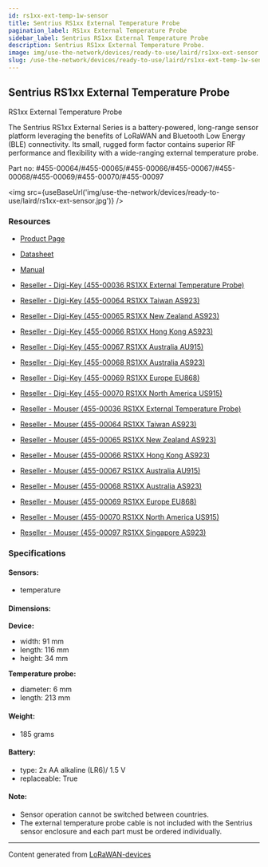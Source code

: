 ```yaml
---
id: rs1xx-ext-temp-1w-sensor
title: Sentrius RS1xx External Temperature Probe
pagination_label: RS1xx External Temperature Probe
sidebar_label: Sentrius RS1xx External Temperature Probe
description: Sentrius RS1xx External Temperature Probe.
image: img/use-the-network/devices/ready-to-use/laird/rs1xx-ext-sensor.jpg
slug: /use-the-network/devices/ready-to-use/laird/rs1xx-ext-temp-1w-sensor
---
```



## Sentrius RS1xx External Temperature Probe

RS1xx External Temperature Probe

The Sentrius RS1xx External Series is a battery-powered, long-range sensor platform leveraging the
benefits of LoRaWAN and Bluetooth Low Energy (BLE) connectivity. Its small, rugged form factor
contains superior RF performance and flexibility with a wide-ranging external temperature probe.

Part no: #455-00064/#455-00065/#455-00066/#455-00067/#455-00068/#455-00069/#455-00070/#455-00097

<img src={useBaseUrl('img/use-the-network/devices/ready-to-use/laird/rs1xx-ext-sensor.jpg')} />

### Resources

- [Product Page](https://www.lairdconnect.com/iot-devices/lorawan-iot-devices/sentrius-rs1xx-lora-enabled-sensors)
- [Datasheet](https://www.lairdconnect.com/node/11142)
- [Manual](https://www.lairdconnect.com/node/11151)

- [Reseller - Digi-Key (455-00036 RS1XX External Temperature Probe)](https://www.digikey.com/en/products/detail/laird-connectivity-inc/455-00036/10639026)
- [Reseller - Digi-Key (455-00064 RS1XX Taiwan AS923)](https://www.digikey.com/en/products/detail/laird-connectivity-inc/455-00064/10639016?s=N4IgTCBcDaICwFYEFoAM6BscQF0C%2BQA)
- [Reseller - Digi-Key (455-00065 RS1XX New Zealand AS923)](https://www.digikey.com/en/products/detail/laird-connectivity-inc/455-00065/10639017?s=N4IgTCBcDaICwFYEFoAM6BsCQF0C%2BQA)
- [Reseller - Digi-Key (455-00066 RS1XX Hong Kong AS923)](https://www.digikey.com/en/products/detail/laird-connectivity-inc/455-00066/10639015?s=N4IgTCBcDaICwFYEFoAM6BsGQF0C%2BQA)
- [Reseller - Digi-Key (455-00067 RS1XX Australia AU915)](https://www.digikey.com/en/products/detail/laird-connectivity-inc/455-00067/10639012?s=N4IgTCBcDaICwFYEFoAM6BsB2EBdAvkA)
- [Reseller - Digi-Key (455-00068 RS1XX Australia AS923)](https://www.digikey.com/en/products/detail/laird-connectivity-inc/455-00068/10639019?s=N4IgTCBcDaICwFYEFoAM6BsAOEBdAvkA)
- [Reseller - Digi-Key (455-00069 RS1XX Europe EU868)](https://www.digikey.com/en/products/detail/laird-connectivity-inc/455-00069/10639020?s=N4IgTCBcDaICwFYEFoAM6BsBOEBdAvkA)
- [Reseller - Digi-Key (455-00070 RS1XX North America US915)](https://www.digikey.com/en/products/detail/laird-connectivity-inc/455-00070/10639014?s=N4IgTCBcDaICwFYEFoAM6DsqQF0C%2BQA)

- [Reseller - Mouser (455-00036 RS1XX External Temperature Probe)](https://www.mouser.com/ProductDetail/Laird-Connectivity/455-00036?qs=BJlw7L4Cy7%2FCpdoOZjaWBw%3D%3D)
- [Reseller - Mouser (455-00064 RS1XX Taiwan AS923)](https://www.mouser.com/ProductDetail/Laird-Connectivity/455-00064?qs=%2Fha2pyFaduiVPYR7juSnK%2Fs3kMTPbvR5t7EtThrSWfQziE16HokG0w%3D%3D)
- [Reseller - Mouser (455-00065 RS1XX New Zealand AS923)](https://www.mouser.com/ProductDetail/Laird-Connectivity/455-00065?qs=%2Fha2pyFaduiVPYR7juSnK7AoEAY9Gb1zVqqKyBhCff9VwIfiRBR2bw%3D%3D)
- [Reseller - Mouser (455-00066 RS1XX Hong Kong AS923)](https://www.mouser.com/ProductDetail/Laird-Connectivity/455-00066?qs=%2Fha2pyFaduiVPYR7juSnK5hx9Xz%2F3qlXzfgFUvpyMasvkh%252BC0yiLHw%3D%3D)
- [Reseller - Mouser (455-00067 RS1XX Australia AU915)](https://www.mouser.com/ProductDetail/Laird-Connectivity/455-00067?qs=%2Fha2pyFaduiVPYR7juSnKyvINsVSrtl1q7t9skaNlR4zoIJjGv0R5g%3D%3D)
- [Reseller - Mouser (455-00068 RS1XX Australia AS923)](https://www.mouser.com/ProductDetail/Laird-Connectivity/455-00068?qs=%2Fha2pyFaduiVPYR7juSnK28NraPxTJxXBk9iQuyGx4UFcwuqCIJ5OA%3D%3D)
- [Reseller - Mouser (455-00069 RS1XX Europe EU868)](https://www.mouser.com/ProductDetail/Laird-Connectivity/455-00069?qs=%2Fha2pyFaduiVPYR7juSnKxhKN8fEuaKhTTI7qHCC8n8q5GR5faUpRg%3D%3D)
- [Reseller - Mouser (455-00070 RS1XX North America US915)](https://www.mouser.com/ProductDetail/Laird-Connectivity/455-00070?qs=%2Fha2pyFaduibvO2WQuVQr1EeKAajv6AbFp0GDHw2K7Nue1ZNsOqY2A%3D%3D)
- [Reseller - Mouser (455-00097 RS1XX Singapore AS923)](https://www.mouser.com/ProductDetail/Laird-Connectivity/455-00097?qs=W%2FMpXkg%252BdQ6vfxfEP8u7cg%3D%3D)

### Specifications

#### Sensors:

- temperature

#### Dimensions:

**Device:**

- width: 91 mm
- length: 116 mm
- height: 34 mm

**Temperature probe:**

- diameter: 6 mm
- length: 213 mm

#### Weight:

- 185 grams

#### Battery:

- type: 2x AA alkaline (LR6)/ 1.5 V
- replaceable: True

#### Note:

- Sensor operation cannot be switched between countries.
- The external temperature probe cable is not included with the Sentrius sensor enclosure and each
  part must be ordered individually.

---

Content generated from [LoRaWAN-devices](https://github.com/TheThingsNetwork/lorawan-devices)
